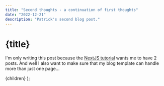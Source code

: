 ```yaml
---
title: "Second thoughts - a continuation of first thoughts"
date: "2022-12-21"
description: "Patrick's second blog post."
---
```



# {title}

<small>
  <DateFormatted dateString={date} />
</small>

I'm only writing this post because the [NextJS tutorial](https://nextjs.org/learn/basics/data-fetching/blog-data) wants me to have 2 posts. And well I also want to make sure that my blog template can handle more than just one page...

  <PostLayout title={title} description={description}>
    {children}
  </PostLayout>
);
